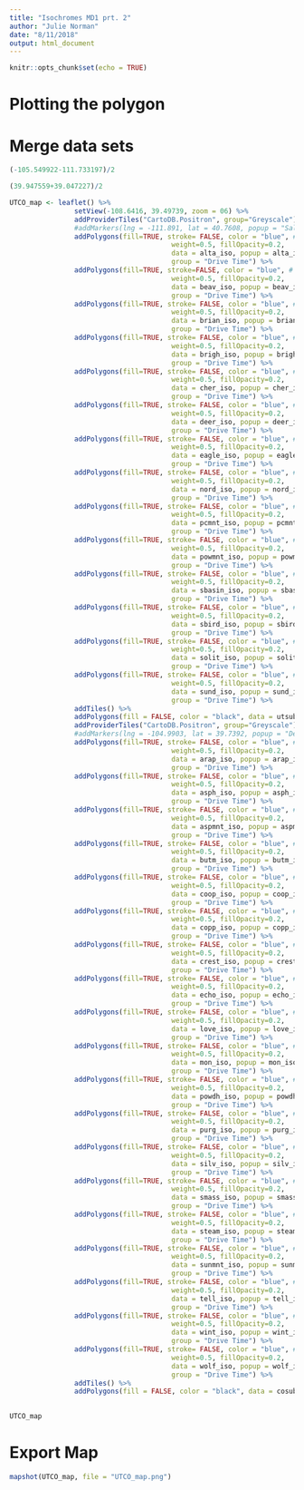 ```yaml
---
title: "Isochromes MD1 prt. 2"
author: "Julie Norman"
date: "8/11/2018"
output: html_document
---
```


```r
knitr::opts_chunk$set(echo = TRUE)
```


# Plotting the polygon 

# Merge data sets

```r
(-105.549922-111.733197)/2

(39.947559+39.047227)/2
```

```r
UTCO_map <- leaflet() %>% 
                setView(-108.6416, 39.49739, zoom = 06) %>%
                addProviderTiles("CartoDB.Positron", group="Greyscale") %>% 
                #addMarkers(lng = -111.891, lat = 40.7608, popup = "Salt Lake City") %>% 
                addPolygons(fill=TRUE, stroke= FALSE, color = "blue", # alta
                                        weight=0.5, fillOpacity=0.2,
                                        data = alta_iso, popup = alta_iso@data$drive_times,
                                        group = "Drive Time") %>% 
                addPolygons(fill=TRUE, stroke=FALSE, color = "blue", # beaver
                                        weight=0.5, fillOpacity=0.2,
                                        data = beav_iso, popup = beav_iso@data$drive_times,
                                        group = "Drive Time") %>% 
                addPolygons(fill=TRUE, stroke= FALSE, color = "blue", # brian head
                                        weight=0.5, fillOpacity=0.2,
                                        data = brian_iso, popup = brian_iso@data$drive_times,
                                        group = "Drive Time") %>% 
                addPolygons(fill=TRUE, stroke= FALSE, color = "blue", # brighton
                                        weight=0.5, fillOpacity=0.2,
                                        data = brigh_iso, popup = brigh_iso@data$drive_times,
                                        group = "Drive Time") %>% 
                addPolygons(fill=TRUE, stroke= FALSE, color = "blue", # cherry peak
                                        weight=0.5, fillOpacity=0.2,
                                        data = cher_iso, popup = cher_iso@data$drive_times,
                                        group = "Drive Time") %>% 
                addPolygons(fill=TRUE, stroke= FALSE, color = "blue", # deer valley
                                        weight=0.5, fillOpacity=0.2,
                                        data = deer_iso, popup = deer_iso@data$drive_times,
                                        group = "Drive Time") %>% 
                addPolygons(fill=TRUE, stroke= FALSE, color = "blue", # eagle point
                                        weight=0.5, fillOpacity=0.2,
                                        data = eagle_iso, popup = eagle_iso@data$drive_times,
                                        group = "Drive Time") %>% 
                addPolygons(fill=TRUE, stroke= FALSE, color = "blue", # nordic valley
                                        weight=0.5, fillOpacity=0.2,
                                        data = nord_iso, popup = nord_iso@data$drive_times,
                                        group = "Drive Time") %>% 
                addPolygons(fill=TRUE, stroke= FALSE, color = "blue", # park city mountain
                                        weight=0.5, fillOpacity=0.2,
                                        data = pcmnt_iso, popup = pcmnt_iso@data$drive_times,
                                        group = "Drive Time") %>% 
                addPolygons(fill=TRUE, stroke= FALSE, color = "blue", # powder mountain
                                        weight=0.5, fillOpacity=0.2,
                                        data = powmnt_iso, popup = powmnt_iso@data$drive_times,
                                        group = "Drive Time") %>% 
                addPolygons(fill=TRUE, stroke= FALSE, color = "blue", # Snowbasin
                                        weight=0.5, fillOpacity=0.2,
                                        data = sbasin_iso, popup = sbasin_iso@data$drive_times,
                                        group = "Drive Time") %>% 
                addPolygons(fill=TRUE, stroke= FALSE, color = "blue", # Snowbird
                                        weight=0.5, fillOpacity=0.2,
                                        data = sbird_iso, popup = sbird_iso@data$drive_times,
                                        group = "Drive Time") %>% 
                addPolygons(fill=TRUE, stroke= FALSE, color = "blue", # Solitude
                                        weight=0.5, fillOpacity=0.2,
                                        data = solit_iso, popup = solit_iso@data$drive_times,
                                        group = "Drive Time") %>% 
                addPolygons(fill=TRUE, stroke= FALSE, color = "blue", # Sundance
                                        weight=0.5, fillOpacity=0.2,
                                        data = sund_iso, popup = sund_iso@data$drive_times,
                                        group = "Drive Time") %>%   
                addTiles() %>%
                addPolygons(fill = FALSE, color = "black", data = utsub) %>%
                addProviderTiles("CartoDB.Positron", group="Greyscale") %>% 
                #addMarkers(lng = -104.9903, lat = 39.7392, popup = "Denver") %>% 
                addPolygons(fill=TRUE, stroke= FALSE, color = "blue", # arapahoe bosin
                                        weight=0.5, fillOpacity=0.2,
                                        data = arap_iso, popup = arap_iso@data$drive_times,
                                        group = "Drive Time") %>% 
                addPolygons(fill=TRUE, stroke= FALSE, color = "blue", # aspen highlands
                                        weight=0.5, fillOpacity=0.2,
                                        data = asph_iso, popup = asph_iso@data$drive_times,
                                        group = "Drive Time") %>% 
                addPolygons(fill=TRUE, stroke= FALSE, color = "blue", # aspen mountain
                                        weight=0.5, fillOpacity=0.2,
                                        data = aspmnt_iso, popup = aspmnt_iso@data$drive_times,
                                        group = "Drive Time") %>% 
                addPolygons(fill=TRUE, stroke= FALSE, color = "blue", # buttermilk
                                        weight=0.5, fillOpacity=0.2,
                                        data = butm_iso, popup = butm_iso@data$drive_times,
                                        group = "Drive Time") %>% 
                addPolygons(fill=TRUE, stroke= FALSE, color = "blue", # cooper
                                        weight=0.5, fillOpacity=0.2,
                                        data = coop_iso, popup = coop_iso@data$drive_times,
                                        group = "Drive Time") %>% 
                addPolygons(fill=TRUE, stroke= FALSE, color = "blue", # copper mountain
                                        weight=0.5, fillOpacity=0.2,
                                        data = copp_iso, popup = copp_iso@data$drive_times,
                                        group = "Drive Time") %>% 
                addPolygons(fill=TRUE, stroke= FALSE, color = "blue", # crested butte
                                        weight=0.5, fillOpacity=0.2,
                                        data = crest_iso, popup = crest_iso@data$drive_times,
                                        group = "Drive Time") %>% 
                addPolygons(fill=TRUE, stroke= FALSE, color = "blue", # echo mountain
                                        weight=0.5, fillOpacity=0.2,
                                        data = echo_iso, popup = echo_iso@data$drive_times,
                                        group = "Drive Time") %>% 
                addPolygons(fill=TRUE, stroke= FALSE, color = "blue", # loveland
                                        weight=0.5, fillOpacity=0.2,
                                        data = love_iso, popup = love_iso@data$drive_times,
                                        group = "Drive Time") %>% 
                addPolygons(fill=TRUE, stroke= FALSE, color = "blue", # monarch
                                        weight=0.5, fillOpacity=0.2,
                                        data = mon_iso, popup = mon_iso@data$drive_times,
                                        group = "Drive Time") %>% 
                addPolygons(fill=TRUE, stroke= FALSE, color = "blue", # powderhorn
                                        weight=0.5, fillOpacity=0.2,
                                        data = powdh_iso, popup = powdh_iso@data$drive_times,
                                        group = "Drive Time") %>% 
                addPolygons(fill=TRUE, stroke= FALSE, color = "blue", # purgatory resort
                                        weight=0.5, fillOpacity=0.2,
                                        data = purg_iso, popup = purg_iso@data$drive_times,
                                        group = "Drive Time") %>% 
                addPolygons(fill=TRUE, stroke= FALSE, color = "blue", # silverton
                                        weight=0.5, fillOpacity=0.2,
                                        data = silv_iso, popup = silv_iso@data$drive_times,
                                        group = "Drive Time") %>% 
                addPolygons(fill=TRUE, stroke= FALSE, color = "blue", # snowmass
                                        weight=0.5, fillOpacity=0.2,
                                        data = smass_iso, popup = smass_iso@data$drive_times,
                                        group = "Drive Time") %>% 
                addPolygons(fill=TRUE, stroke= FALSE, color = "blue", # steamboat
                                        weight=0.5, fillOpacity=0.2,
                                        data = steam_iso, popup = steam_iso@data$drive_times,
                                        group = "Drive Time") %>% 
                addPolygons(fill=TRUE, stroke= FALSE, color = "blue", # sunlight mountain
                                        weight=0.5, fillOpacity=0.2,
                                        data = sunmnt_iso, popup = sunmnt_iso@data$drive_times,
                                        group = "Drive Time") %>% 
                addPolygons(fill=TRUE, stroke= FALSE, color = "blue", # telluride
                                        weight=0.5, fillOpacity=0.2,
                                        data = tell_iso, popup = tell_iso@data$drive_times,
                                        group = "Drive Time") %>% 
                addPolygons(fill=TRUE, stroke= FALSE, color = "blue", # winter park
                                        weight=0.5, fillOpacity=0.2,
                                        data = wint_iso, popup = wint_iso@data$drive_times,
                                        group = "Drive Time") %>% 
                addPolygons(fill=TRUE, stroke= FALSE, color = "blue", # wolf creek
                                        weight=0.5, fillOpacity=0.2,
                                        data = wolf_iso, popup = wolf_iso@data$drive_times,
                                        group = "Drive Time") %>%
                addTiles() %>%
                addPolygons(fill = FALSE, color = "black", data = cosub)
                

UTCO_map
```

# Export Map

```r
mapshot(UTCO_map, file = "UTCO_map.png")
```


